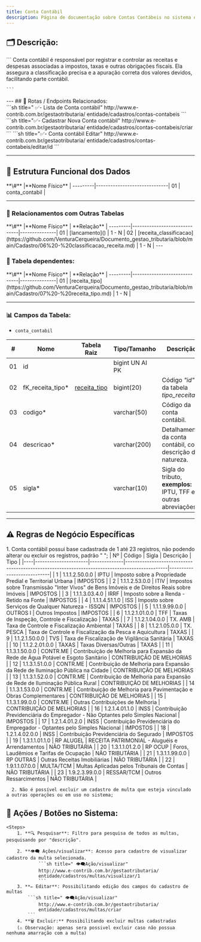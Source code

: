 ```yaml
---
title: Conta Contábil
description: Página de documentação sobre Contas Contábeis no sistema e-Contrib.
---
```


## 🗂️ Descrição:

<Aside type="tip" title="Cadastro de Contas Contábeis">
    ```
    Conta contábil é responsável por registrar e controlar
    as receitas e despesas associadas a impostos, taxas e 
    outras obrigações fiscais. Ela assegura a classificação
    precisa e a apuração correta dos valores devidos,
    facilitando parte contábil.

    ```
</Aside>
---
## 🔁 Rotas / Endpoints Relacionados:
<br/>
<Tabs>
  <TabItem label="Lista de Conta contábil" icon="setting">
   ```sh title=" ✅- Lista de Conta contábil"
   http://www.e-contrib.com.br/gestaotributaria/
   entidade/cadastros/contas-contabeis
   ```
  </TabItem>
  <TabItem label="Cadastrar Novo" icon="add-document">
   ```sh title="✅- Cadastrar Nova Conta contábil"
   http://www.e-contrib.com.br/gestaotributaria/
   entidade/cadastros/contas-contabeis/criar
   ```
  </TabItem>
  <TabItem label="Conta contábil Editar" icon="pencil">
   ```sh title="✅- Conta contábil Editar"
   http://www.e-contrib.com.br/gestaotributaria/
   entidade/cadastros/contas-contabeis/editar/id
   ```
  </TabItem>
</Tabs>

---

## 🧩 Estrutura Funcional dos Dados

<Card title="Tabelas sobre Conta Contábil: " type="tip" icon="seti:db">
 **\#**  |**Nome Físico**               |
---------|------------------------------|
01       | conta_contabil               |
</Card>

---

### 🔗 Relacionamentos com Outras Tabelas

<Card title="Tabelas relacionadas com conta contábil: " type="tip" icon="seti:db">
 **\#**  |**Nome Físico**               |   **Relação** |
---------|------------------------------|---------------|      
01       | [lancamento]()                   |     1 - N     |
02       | [receita_classificacao](https://github.com/VenturaCerqueira/Documento_gestao_tributaria/blob/main/Cadastro/06%20-%20classificacao_receita.md)        |     1 - N     |
</Card>
---

### 🔁 Tabela dependentes:
<Card title="Tabelas que conta contábil é dependente: " type="tip" icon="seti:db">
 **\#**  |**Nome Físico**               |   **Relação** |
---------|------------------------------|---------------| 
01       | [receita_tipo](https://github.com/VenturaCerqueira/Documento_gestao_tributaria/blob/main/Cadastro/07%20-%20receita_tipo.md)                |     1 - N     |
</Card>

---

### 📊 Campos da Tabela:

-  `conta_contabil`  
<Card title="Campos de Conta Contábil:" type="tip" icon="seti:db">

**\#**  | **Nome**                     | **Tabela Raiz**         | **Tipo/Tamanho**        | **Descrição**                                                                        | **Campo sistema**                      |
---------|------------------------------|-------------------------|-------------------------|--------------------------------------------------------------------------------------|----------------------------------------|
01       | id                           |                         | bigint UN AI PK         |                                                                                      |                                        |
02       | fK_receita_tipo*             | [receita_tipo](https://github.com/VenturaCerqueira/Documento_gestao_tributaria/blob/main/Cadastro/07%20-%20receita_tipo.md)            | bigint(20)              | Código *"id"* da tabela *tipo_receita*.                                              | Tipo de receita                        |
03       | codigo*                      |                         | varchar(50)             | Código da conta contábil.                                                            | Código                                 |
04       | descricao*                   |                         | varchar(200)            | Detalhamento da conta contábil, com descrição da natureza.                           | Descrição                              |
05       | sigla*                       |                         | varchar(10)             | Sigla do tributo, **exemplos:** IPTU, TFF e outras abreviações.                      | Sigla                                  |

</Card>

---

## ⚠️ Regras de Negócio Específicas
<Card>
      <Steps>
      1. Conta contábil possui base cadastrada de 1 até 23 registros, não podendo alterar ou excluir os registros, padrão " ";
      </Steps>
| Nº | Código               | Sigla        | Descrição                                                                                      | Tipo                      |
|----|----------------------|--------------|-----------------------------------------------------------------------------------------------|----------------------------|
| 1  | 1.1.1.2.50.0.0       | IPTU         | Imposto sobre a Propriedade Predial e Territorial Urbana                                      | IMPOSTOS                   |
| 2  | 1.1.1.2.53.0.0       | ITIV         | Impostos sobre Transmissão "Inter Vivos" de Bens Imóveis e de Direitos Reais sobre Imóveis    | IMPOSTOS                   |
| 3  | 1.1.1.3.03.4.0       | IRRF         | Imposto sobre a Renda - Retido na Fonte                                                       | IMPOSTOS                   |
| 4  | 1.1.1.4.51.1.0       | ISS          | Imposto sobre Serviços de Qualquer Natureza - ISSQN                                           | IMPOSTOS                   |
| 5  | 1.1.1.9.99.0.0       | OUTROS I     | Outros Impostos                                                                               | IMPOSTOS                   |
| 6  | 1.1.2.1.01.0.0       | TFF          | Taxas de Inspeção, Controle e Fiscalização                                                    | TAXAS                      |
| 7  | 1.1.2.1.04.0.0       | TX. AMB      | Taxa de Controle e Fiscalização Ambiental                                                     | TAXAS                      |
| 8  | 1.1.2.1.05.0.0       | TX. PESCA    | Taxa de Controle e Fiscalização da Pesca e Aquicultura                                        | TAXAS                      |
| 9  | 1.1.2.1.50.0.0       | TVS          | Taxa de Fiscalização de Vigilância Sanitária                                                  | TAXAS                      |
| 10 | 1.1.2.2.01.0.0       | TAXAS        | Taxas Diversas/Outras                                                                         | TAXAS                      |
| 11 | 1.1.3.1.50.0.0       | CONTR.ME     | Contribuição de Melhoria para Expansão da Rede de Água Potável e Esgoto Sanitário             | CONTRIBUIÇÃO DE MELHORIAS  |
| 12 | 1.1.3.1.51.0.0       | CONTR.ME     | Contribuição de Melhoria para Expansão da Rede de Iluminação Pública na Cidade                | CONTRIBUIÇÃO DE MELHORIAS  |
| 13 | 1.1.3.1.52.0.0       | CONTR.ME     | Contribuição de Melhoria para Expansão de Rede de Iluminação Pública Rural                    | CONTRIBUIÇÃO DE MELHORIAS  |
| 14 | 1.1.3.1.53.0.0       | CONTR.ME     | Contribuição de Melhoria para Pavimentação e Obras Complementares                             | CONTRIBUIÇÃO DE MELHORIAS  |
| 15 | 1.1.3.1.99.0.0       | CONTR.ME     | Outras Contribuições de Melhoria                                                              | CONTRIBUIÇÃO DE MELHORIAS  |
| 16 | 1.2.1.4.01.1.0       | INSS         | Contribuição Previdenciária do Empregador - Não Optantes pelo Simples Nacional                | IMPOSTOS                   |
| 17 | 1.2.1.4.01.2.0       | INSS         | Contribuição Previdenciária do Empregador - Optantes pelo Simples Nacional                    | IMPOSTOS                   |
| 18 | 1.2.1.4.02.0.0       | INSS         | Contribuição Previdenciária do Segurado                                                       | IMPOSTOS                   |
| 19 | 1.3.1.1.01.1.0       | RP ALUGEL    | RECEITA PATRIMONIAL - Aluguéis e Arrendamentos                                                | NÃO TRIBUTÁRIA             |
| 20 | 1.3.1.1.01.2.0       | RP OCUP      | Foros, Laudêmios e Tarifas de Ocupação                                                        | NÃO TRIBUTÁRIA             |
| 21 | 1.3.1.1.99.0.0       | RP OUTRAS    | Outras Receitas Imobiliárias                                                                  | NÃO TRIBUTÁRIA             |
| 22 | 1.9.1.1.07.0.0       | MULTA/TCM    | Multas Aplicadas pelos Tribunais de Contas                                                    | NÃO TRIBUTÁRIA             |
| 23 | 1.9.2.3.99.0.0       | RESSAR/TCM   | Outros Ressarcimentos                                                                         | NÃO TRIBUTÁRIA             |

      2. Não é possível excluir um cadastro de multa que esteja vinculado a outras operações ou em uso no sistema;    
</Card>





## 🧪 Ações / Botões no Sistema:
    <Steps>
        1. **🔍 Pesquisar**: Filtro para pesquisa de todos as multas, pesquisando por "descrição".
            
        2. **👁️‍🗨️ Ações/visualizar**: Acesso para cadastro de visualizar cadastro da multa selecionada.
                ```sh title=" 👁️‍🗨️Ação/visualizar"
                http://www.e-contrib.com.br/gestaotributaria/
                entidade/cadastros/multas/visualizar/1
                ```
        3. **✏️ Editar**: Possibilitando edição dos campos do cadastro de multas
            ```sh title=" 👁️‍🗨️Ação/visualizar"
                http://www.e-contrib.com.br/gestaotributaria/
                entidade/cadastros/multas/criar
            ```
        4. **🗑 Excluir:** Possibilitando excluir multas cadastradas 
        (⚠ Observação: apenas sera possivel excluir caso não possua nenhuma amarração com a multa)
        
   </Steps>









